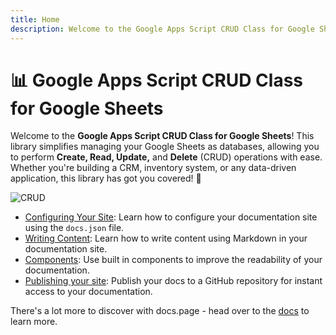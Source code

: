 ```yaml
---
title: Home
description: Welcome to the Google Apps Script CRUD Class for Google Sheets documentation.
---
```


# 📊 Google Apps Script CRUD Class for Google Sheets

Welcome to the **Google Apps Script CRUD Class for Google Sheets**! This library simplifies managing your Google Sheets as databases, allowing you to perform **Create, Read, Update,** and **Delete** (CRUD) operations with ease. Whether you're building a CRM, inventory system, or any data-driven application, this library has got you covered! 🚀

![CRUD](https://img.icons8.com/color/96/000000/database.png)

- [Configuring Your Site](https://use.docs.page/configuration): Learn how to configure your documentation site using the `docs.json` file.
- [Writing Content](https://use.docs.page/writing-content): Learn how to write content using Markdown in your documentation site.
- [Components](https://use.docs.page/components): Use built in components to improve the readability of your documentation.
- [Publishing your site](https://use.docs.page/publishing): Publish your docs to a GitHub repository for instant access to your documentation.

There's a lot more to discover with docs.page - head over to the [docs](https://use.docs.page) to learn more.
